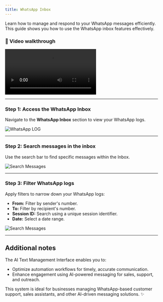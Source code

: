 ```yaml
---
title: WhatsApp Inbox
---
```


Learn how to manage and respond to your WhatsApp messages efficiently. This guide shows you how to use the WhatsApp inbox features effectively.

### 🎥 Video walkthrough

<div class="card-video">
  <video src="https://storage.googleapis.com/helpsessionvideos/Contactswing/Videos/whatai.mp4" autoplay playsinline controls title="WhatsApp Log Video"></video>
</div>

---

### Step 1: Access the WhatsApp Inbox

Navigate to the **WhatsApp Inbox** section to view your WhatsApp logs.

<img src="https://storage.googleapis.com/helpsessionvideos/Contactswing/images/wi1.jpg" alt="WhatsApp LOG" />

---

### Step 2: Search messages in the inbox

Use the search bar to find specific messages within the Inbox.

<img src="https://storage.googleapis.com/helpsessionvideos/Contactswing/images/wi2.jpg" alt="Search Messages" />

---

### Step 3: Filter WhatsApp logs

Apply filters to narrow down your WhatsApp logs:

- **From:** Filter by sender's number.
- **To:** Filter by recipient's number.
- **Session ID:** Search using a unique session identifier.
- **Date:** Select a date range.

<img src="https://storage.googleapis.com/helpsessionvideos/Contactswing/images/wi3.jpg" alt="Search Messages" />

---

## Additional notes

The AI Text Management Interface enables you to:

- Optimize automation workflows for timely, accurate communication.
- Enhance engagement using AI-powered messaging for sales, support, and outreach.

This system is ideal for businesses managing WhatsApp-based customer support, sales assistants, and other AI-driven messaging solutions. ✨
